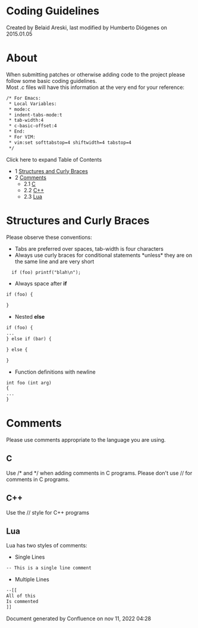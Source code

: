 
# Coding Guidelines 

 Created by  Belaid Areski, last modified by  Humberto Diógenes on 2015.01.05

# About

When submitting patches or otherwise adding code to the project please follow some basic coding guidelines.  
Most .c files will have this information at the very end for your reference:

```xml
/* For Emacs:
 * Local Variables:
 * mode:c
 * indent-tabs-mode:t
 * tab-width:4
 * c-basic-offset:4
 * End:
 * For VIM:
 * vim:set softtabstop=4 shiftwidth=4 tabstop=4
 */
```

Click here to expand Table of Contents

* 1 [Structures and Curly Braces](#structures-and-curly-braces)
* 2 [Comments](#comments)  
   * 2.1 [C](#-freeswitch--coding-guidelines-)  
   * 2.2 [C++](#c)  
   * 2.3 [Lua](#lua)

# Structures and Curly Braces

Please observe these conventions:

* Tabs are preferred over spaces, tab-width is four characters
* Always use curly braces for conditional statements \*unless\* they are on the same line and are very short

```xml
  if (foo) printf("blah\n");
```

* Always space after **if**

```xml
if (foo) {

}
```

* Nested **else**

```xml
if (foo) {
...
} else if (bar) {

} else {

}
```

* Function definitions with newline

```xml
int foo (int arg)
{
...
}
```

# Comments

Please use comments appropriate to the language you are using.

## C

Use /\* and \*/ when adding comments in C programs. Please don't use // for comments in C programs.

## C++

Use the // style for C++ programs

## Lua

Lua has two styles of comments:

* Single Lines

```xml
-- This is a single line comment
```

* Multiple Lines

```xml
--[[
All of this
Is commented
]]
```

Document generated by Confluence on nov 11, 2022 04:28
